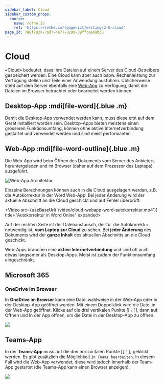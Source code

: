 ```yaml
---
sidebar_label: Cloud
sidebar_custom_props:
  source:
    name: rothe.io
    ref: 'https://rothe.io/?page=ict/writing/2-0-cloud'
page_id: 7a8f793a-7ad7-4e77-8280-39ffcae6ab35
---
```



# Cloud

«Cloud» bedeutet, dass Ihre Dateien auf einem Server des Cloud-Betreibers gespeichert werden. Eine Cloud kann aber auch bspw. Rechenleistung zur Verfügung stellen und Teile einer Anwendung ausführen.
Üblicherweise steht auf dem Server ebenfalls eine [Web-App](#Web-App) zu Verfügung, damit die Dateien im Browser betrachtet oder bearbeitet werden können.

## Desktop-App :mdi[file-word]{.blue .m}
Damit die Desktop-App verwendet werden kann, muss diese erst auf dem Gerät installiert worden sein. Desktop-Apps bieten meistens einen grösseren Funktionsumfang, können ohne aktive Internetverbindung gestartet und verwendet werden und sind meist performanter.

## Web-App :mdi[file-word-outline]{.blue .m}

Die Web-App wird beim Öffnen des Dokuments vom Server des Anbieters heruntergeladen und im Browser (daher auf dem Prozessor des Laptops) ausgeführt.

![Web-App Architektur](images/cloud-app.svg)

Einzelne Berechnungen können auch in die Cloud ausgelagert werden, z.B. die Autokorrektur in der Word Web-App:
Bei jeder Änderung wird der aktuelle Abschnitt an die Cloud geschickt und auf Fehler überprüft:

<Video src={useBaseUrl('/video/cloud-webapp-word-autokorrektur.mp4')} title="Autokorrektur in Word Onine" expanded>

Auf der rechten Seite ist der Datenaustausch, der für die Autokorrektur notwendig ist, **vom Laptop zur Cloud** zu sehen. Bei **jeder Änderung** des Dokuments wird der **ganze Inhalt** des aktuellen Abschnitts an die Cloud geschickt.

</Video>

Web-Apps brauchen eine **aktive Internetverbindung** und sind oft auch etwas langsamer als Desktop-Apps. Meist ist zudem der Funktionsumfang eingeschränkt.

## Microsoft 365

### OneDrive im Browser

In **OneDrive im Browser** kann eine Datei wahlweise in der Web-App oder in der Desktop-App geöffnet werden. Mit einem Doppelklick wird die Datei in der Web-App geöffnet. Klicke auf die drei vertikalen Punkte [[⋮]], dann auf Öffnen und In der App öffnen, um die Datei in der Desktop-App zu öffnen.

![](images/onedrive-open.png)

## Teams-App

In der **Teams-App** muss auf die drei horizontalen Punkte [[⋮]] geklickt werden. Es gibt zusätzlich die Möglichkeit `In Teams bearbeiten`. In diesem Fall wird die Web-App verwendet, diese wird jedoch innerhalb der Team-App gestartet (die Teams-App kann einen Browser anzeigen).

![](images/teams-open.png)


 
